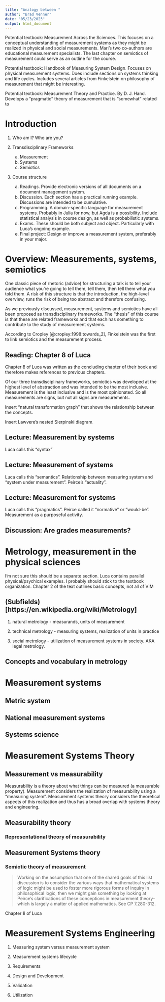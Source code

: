 ```yaml
---
title: "Analogy between "
author: "Brad Venner"
date: "05/23/2023"
output: html_document
---
```

Potential textbook: Measurement Across the Sciences. This focuses on a conceptual understanding of measurement systems as they might be realized in physical and social measurements. Mari's two co-authors are educational measurement specialists. The last chapter on semiotics of measurement could serve as an outline for the course. 

Potential textbook: Handbook of Measuring System Design. Focuses on physical measurement systems. Does include sections on systems thinking and life cycles. Includes several articles from Finkelstein on philosophy of measurement that might be interesting.

Potential textbook: Measurement Theory and Practice. By D. J. Hand. Develops a "pragmatic" theory of measurement that is "somewhat" related to 

# Introduction
1. Who am I? Who are you?

2. Transdisciplinary Frameworks

    a. Measurement 
    b. Systems
    c. Semiotics

3. Course structure
    a. Readings. Provide electronic versions of all documents on a document management system.
    b. Discussion. Each section has a practical running example. Discussions are intended to be cumulative.
    c. Programming. A domain-specific language for measurement systems. Probably in Julia for now, but Agda is a possibility. Include statistical analysis in course design, as well as probabilistic systems.
    d. Exams. These should be both subject and object. Particularly with Luca's ongoing example.
    e. Final project: Design or improve a measurement system, preferably in your major.

# Overview: Measurements, systems, semiotics

One classic piece of rhetoric (advice) for structuring a talk is to tell your audience what you're going to tell them, tell them, then tell them what you told them. A risk of this structure is that the introduction, the high-level overview, runs the risk of being too abstract and therefore confusing.

As we previously discussed, measurement, systems and semiotics have all been proposed as transdisciplinary frameworks. The "thesis" of this course is that these are related frameworks and that each has something to contribute to the study of measurement systems.

According to Cropley [@cropley:1998:towards_2], Finkelstein was the first to link semiotics and the measurement process.

## Reading: Chapter 8 of Luca

Chapter 8 of Luca was written as the concluding chapter of their book and therefore makes references to previous chapters. 

Of our three transdisciplinary frameworks, semiotics was developed at the highest level of abstraction and was intended to be the most inclusive. Measurement is the least inclusive and is the most opinionated. So all measurements are signs, but not all signs are measurements.

Insert "natural transformation graph" that shows the relationship between the concepts.

Insert Lawvere's nested Sierpinski diagram. 

## Lecture: Measurement by systems

Luca calls this "syntax"

## Lecture: Measurement of systems

Luca calls this "semantics". Relationship between measuring system and "system under measurement". Peirce's "actuality".

## Lecture: Measurement for systems

Luca calls this "pragmatics". Peirce called it "normative" or "would-be". Measurement as a purposeful activity.

## Discussion: Are grades measurements? 

# Metrology, measurement in the physical sciences

I'm not sure this should be a separate section. Luca contains parallel physical/psychical examples. I probably should stick to the textbook organization. Chapter 2 of the text outlines basic concepts, not all of VIM

## (Subfields)[https://en.wikipedia.org/wiki/Metrology]

1. natural metrology - measurands, units of measurement

2. technical metrology - measuring systems, realization of units in practice

3. social metrology - utilization of measurement systems in society. AKA legal metrology.

## Concepts and vocabulary in metrology

# Measurement systems

## Metric system

## National measurement systems

## Systems science

# Measurement Systems Theory

## Measurement vs measurability
Measurability is a theory about what things can be measured (a measurable property). Measurement considers the realization of measurability using a "measuring system". Measurement systems theory considers the theoretical aspects of this realization and thus has a broad overlap with systems theory and engineering. 

## Measurability theory

### Representational theory of measurability

## Measurement Systems theory

### Semiotic theory of measurement

> Working on the assumption that one of the shared goals of this list discussion is to consider the various ways that mathematical systems of logic might be used to foster more rigorous forms of inquiry in philosophical logic, then we might gain something by looking at Peirce's clarifications of these conceptions in measurement theory--which is largely a matter of applied mathematics. See CP 7.280-312. 

Chapter 8 of Luca

# Measurement Systems Engineering

1. Measuring system versus measurement system

2. Measurement systems lifecycle 

3. Requirements

4. Design and Development

5. Validation

6. Utilization
